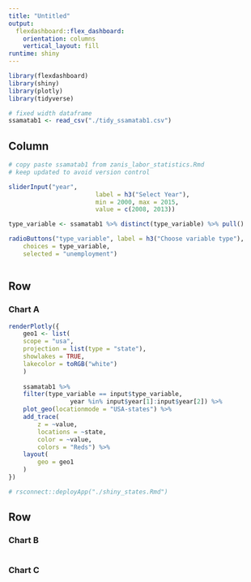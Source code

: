 ```yaml
---
title: "Untitled"
output: 
  flexdashboard::flex_dashboard:
    orientation: columns
    vertical_layout: fill
runtime: shiny
---
```


```r
library(flexdashboard)
library(shiny)
library(plotly)
library(tidyverse)

# fixed width dataframe
ssamatab1 <- read_csv("./tidy_ssamatab1.csv")


```

Column {.sidebar}
-----------------------------------------------------------------------


```r
# copy paste ssamatab1 from zanis_labor_statistics.Rmd
# keep updated to avoid version control

sliderInput("year",
						label = h3("Select Year"),
						min = 2000, max = 2015,
						value = c(2008, 2013))

type_variable <- ssamatab1 %>% distinct(type_variable) %>% pull()

radioButtons("type_variable", label = h3("Choose variable type"),
    choices = type_variable, 
    selected = "unemployment")



```

Row
-----------------------------------------------------------------------

### Chart A

```r



renderPlotly({
	geo1 <- list(
	scope = "usa",
	projection = list(type = "state"),
	showlakes = TRUE,
	lakecolor = toRGB("white")
	)
	
	ssamatab1 %>% 
	filter(type_variable == input$type_variable,
				 year %in% input$year[1]:input$year[2]) %>% 
	plot_geo(locationmode = "USA-states") %>% 
	add_trace(
		z = ~value,
		locations = ~state,
		color = ~value,
		colors = "Reds") %>%
	layout(
		geo = geo1
	)
})

# rsconnect::deployApp("./shiny_states.Rmd")

```

Row {.tabset .tabset-fade}
-----------------------------------------------------------------------

### Chart B

```r

```

### Chart C

```r

```

```r

```

